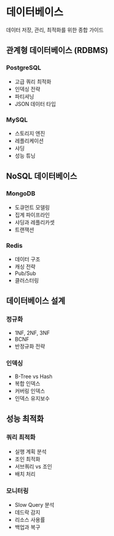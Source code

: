 # 데이터베이스

데이터 저장, 관리, 최적화를 위한 종합 가이드

## 관계형 데이터베이스 (RDBMS)

### PostgreSQL
- 고급 쿼리 최적화
- 인덱싱 전략
- 파티셔닝
- JSON 데이터 타입

### MySQL
- 스토리지 엔진
- 레플리케이션
- 샤딩
- 성능 튜닝

## NoSQL 데이터베이스

### MongoDB
- 도큐먼트 모델링
- 집계 파이프라인
- 샤딩과 레플리카셋
- 트랜잭션

### Redis
- 데이터 구조
- 캐싱 전략
- Pub/Sub
- 클러스터링

## 데이터베이스 설계

### 정규화
- 1NF, 2NF, 3NF
- BCNF
- 반정규화 전략

### 인덱싱
- B-Tree vs Hash
- 복합 인덱스
- 커버링 인덱스
- 인덱스 유지보수

## 성능 최적화

### 쿼리 최적화
- 실행 계획 분석
- 조인 최적화
- 서브쿼리 vs 조인
- 배치 처리

### 모니터링
- Slow Query 분석
- 데드락 감지
- 리소스 사용률
- 백업과 복구